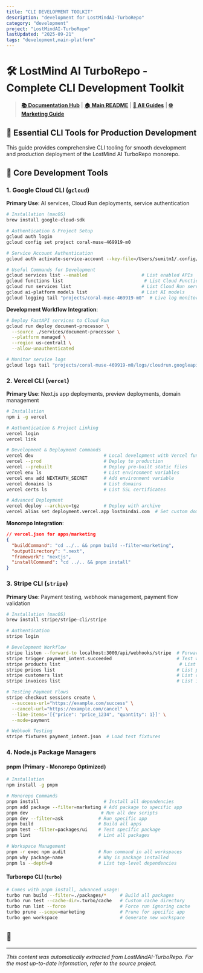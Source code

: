 ```yaml
---
title: "CLI DEVELOPMENT TOOLKIT"
description: "development for LostMindAI-TurboRepo"
category: "development"
project: "LostMindAI-TurboRepo"
lastUpdated: "2025-09-21"
tags: "development,main-platform"
---
```


# 🛠️ LostMind AI TurboRepo - Complete CLI Development Toolkit

> **[📚 Documentation Hub](../README.md)** | **[🏠 Main README](../../README.md)** | **[🔧 All Guides](../README.md#integration-guides)** | **[🌐 Marketing Guide](MARKETING_WEBSITE_INTEGRATION_GUIDE.md)**

## 🎯 Essential CLI Tools for Production Development

This guide provides comprehensive CLI tooling for smooth development and production deployment of the LostMind AI TurboRepo monorepo.

## 🔧 Core Development Tools

### 1. **Google Cloud CLI** (`gcloud`)
**Primary Use**: AI services, Cloud Run deployments, service authentication

```bash
# Installation (macOS)
brew install google-cloud-sdk

# Authentication & Project Setup
gcloud auth login
gcloud config set project coral-muse-469919-m0

# Service Account Authentication
gcloud auth activate-service-account --key-file=/Users/sumitm1/.config/gcloud/coral-muse-service-account-key.json

# Useful Commands for Development
gcloud services list --enabled                    # List enabled APIs
gcloud functions list                              # List Cloud Functions
gcloud run services list                          # List Cloud Run services
gcloud ai-platform models list                    # List AI models
gcloud logging tail "projects/coral-muse-469919-m0"  # Live log monitoring
```

**Development Workflow Integration**:
```bash
# Deploy FastAPI services to Cloud Run
gcloud run deploy document-processor \
  --source ./services/document-processor \
  --platform managed \
  --region us-central1 \
  --allow-unauthenticated

# Monitor service logs
gcloud logs tail "projects/coral-muse-469919-m0/logs/cloudrun.googleapis.com"
```

### 2. **Vercel CLI** (`vercel`)
**Primary Use**: Next.js app deployments, preview deployments, domain management

```bash
# Installation
npm i -g vercel

# Authentication & Project Linking
vercel login
vercel link

# Development & Deployment Commands
vercel dev                          # Local development with Vercel functions
vercel --prod                       # Deploy to production
vercel --prebuilt                   # Deploy pre-built static files
vercel env ls                       # List environment variables
vercel env add NEXTAUTH_SECRET      # Add environment variable
vercel domains ls                   # List domains
vercel certs ls                     # List SSL certificates

# Advanced Deployment
vercel deploy --archive=tgz         # Deploy with archive
vercel alias set deployment.vercel.app lostmindai.com  # Set custom domain
```

**Monorepo Integration**:
```json
// vercel.json for apps/marketing
{
  "buildCommand": "cd ../.. && pnpm build --filter=marketing",
  "outputDirectory": ".next",
  "framework": "nextjs",
  "installCommand": "cd ../.. && pnpm install"
}
```

### 3. **Stripe CLI** (`stripe`)
**Primary Use**: Payment testing, webhook management, payment flow validation

```bash
# Installation (macOS)
brew install stripe/stripe-cli/stripe

# Authentication
stripe login

# Development Workflow
stripe listen --forward-to localhost:3000/api/webhooks/stripe  # Forward webhooks locally
stripe trigger payment_intent.succeeded                        # Test webhook events
stripe products list                                            # List products
stripe prices list                                             # List prices
stripe customers list                                          # List customers
stripe invoices list                                           # List invoices

# Testing Payment Flows
stripe checkout sessions create \
  --success-url="https://example.com/success" \
  --cancel-url="https://example.com/cancel" \
  --line-items='[{"price": "price_1234", "quantity": 1}]' \
  --mode=payment

# Webhook Testing
stripe fixtures payment_intent.json  # Load test fixtures
```

### 4. **Node.js Package Managers** 

#### **pnpm** (Primary - Monorepo Optimized)
```bash
# Installation
npm install -g pnpm

# Monorepo Commands
pnpm install                        # Install all dependencies
pnpm add package --filter=marketing # Add package to specific app
pnpm dev                           # Run all dev scripts
pnpm dev --filter=ask             # Run specific app
pnpm build                        # Build all apps
pnpm test --filter=packages/ui    # Test specific package
pnpm lint                         # Lint all packages

# Workspace Management
pnpm -r exec npm audit            # Run command in all workspaces  
pnpm why package-name             # Why is package installed
pnpm ls --depth=0                 # List top-level dependencies
```

#### **Turborepo CLI** (`turbo`)
```bash
# Comes with pnpm install, advanced usage:
turbo run build --filter=./packages/*     # Build all packages
turbo run test --cache-dir=.turbo/cache   # Custom cache directory
turbo run lint --force                    # Force run ignoring cache
turbo prune --scope=marketing             # Prune for specific app
turbo gen workspace                       # Generate new workspace
```

## 🚀 

---
*This content was automatically extracted from LostMindAI-TurboRepo. For the most up-to-date information, refer to the source project.*

